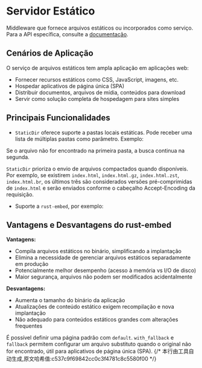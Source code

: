 # Servidor Estático


Middleware que fornece arquivos estáticos ou incorporados como serviço. Para a API específica, consulte a [documentação](https://docs.rs/salvo_extra/latest/salvo_extra/request_id/index.html).

## Cenários de Aplicação
O serviço de arquivos estáticos tem ampla aplicação em aplicações web:
- Fornecer recursos estáticos como CSS, JavaScript, imagens, etc.
- Hospedar aplicativos de página única (SPA)
- Distribuir documentos, arquivos de mídia, conteúdos para download
- Servir como solução completa de hospedagem para sites simples

## Principais Funcionalidades

- `StaticDir` oferece suporte a pastas locais estáticas. Pode receber uma lista de múltiplas pastas como parâmetro. Exemplo:

<Tabs>
  <Tab label="main.rs">
<StaticDirListMainCode />
  </Tab>
  <Tab label="Cargo.toml">
<StaticDirListCargoCode />
  </Tab>
</Tabs>
  Se o arquivo não for encontrado na primeira pasta, a busca continua na segunda.

`StaticDir` prioriza o envio de arquivos compactados quando disponíveis. Por exemplo, se existirem `index.html`, `index.html.gz`, `index.html.zst`, `index.html.br`, os últimos três são considerados versões pré-comprimidas de `index.html` e serão enviados conforme o cabeçalho Accept-Encoding da requisição.

- Suporte a `rust-embed`, por exemplo:

## Vantagens e Desvantagens do rust-embed

**Vantagens:**
- Compila arquivos estáticos no binário, simplificando a implantação
- Elimina a necessidade de gerenciar arquivos estáticos separadamente em produção
- Potencialmente melhor desempenho (acesso à memória vs I/O de disco)
- Maior segurança, arquivos não podem ser modificados acidentalmente

**Desvantagens:**
- Aumenta o tamanho do binário da aplicação
- Atualizações de conteúdo estático exigem recompilação e nova implantação
- Não adequado para conteúdos estáticos grandes com alterações frequentes

<Tabs>
  <Tab label="main.rs">
<StaticEmbedFilesMainCode />
  </Tab>
  <Tab label="Cargo.toml">
<StaticEmbedFilesCargoCode />
  </Tab>
</Tabs>

É possível definir uma página padrão com `default`. `with_fallback` e `fallback` permitem configurar um arquivo substituto quando o original não for encontrado, útil para aplicativos de página única (SPA).
{/* 本行由工具自动生成,原文哈希值:c537c9f69842cc0c3f4781c8c5580f00 */}